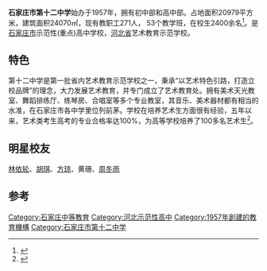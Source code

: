 '''石家庄市第十二中学'''始办于1957年，拥有初中部和高中部。占地面积20979平方米，建筑面积24070㎡，现有教职工271人， 53个教学班，在校生2400余名<ref>{{cite web|title=校园简介|url=http://www.sjz12.com/administration/ServerPage_Doc.aspx?docId=239|accessdate=2014-06-08|archive-url=https://web.archive.org/web/20140715030612/http://www.sjz12.com/administration/ServerPage_Doc.aspx?docId=239|archive-date=2014-07-15|dead-url=yes}}</ref>。是[[石家庄市|石家庄市]]示范性(重点)高中学校，[[河北省|河北省]]艺术教育示范学校。

== 特色 ==
第十二中学是第一批省内艺术教育示范学校之一，秉承“以艺术特色引路，打造立校品牌”的理念，大力发展艺术教育，并专门成立了艺术教育处。拥有美术天光教室、舞蹈排练厅、练琴房、合唱室等多个专业教室，其音乐、美术器材都有相当的水准，在石家庄市各中学里位列前茅。学校在培养艺术生方面很有经验，五年以来，艺术类考生高考的专业合格率达100%，为高等学校培养了100多名艺术生<ref>{{cite news|title=“静秋”母校石家庄十二中曾出多明星|url=http://yanzhao.yzdsb.com.cn/system/2010/09/12/010694482.shtml|accessdate=2014-06-08|newspaper=燕赵都市网|date=2010-09-12|archive-date=2014-07-14|archive-url=https://web.archive.org/web/20140714223854/http://yanzhao.yzdsb.com.cn/system/2010/09/12/010694482.shtml|dead-url=yes}}</ref>。

== 明星校友 ==
[[林依轮|林依轮]]、[[胡琪|胡琪]]、[[方琼_(主持人)|方琼]]、黄珊、[[周冬雨|周冬雨]]

== 参考 ==
{{reflist}}

[[Category:石家庄中等教育|Category:石家庄中等教育]]
[[Category:河北示范性高中|Category:河北示范性高中]]
[[Category:1957年創建的教育機構|Category:1957年創建的教育機構]]
[[Category:石家庄市第十二中学|Category:石家庄市第十二中学]]